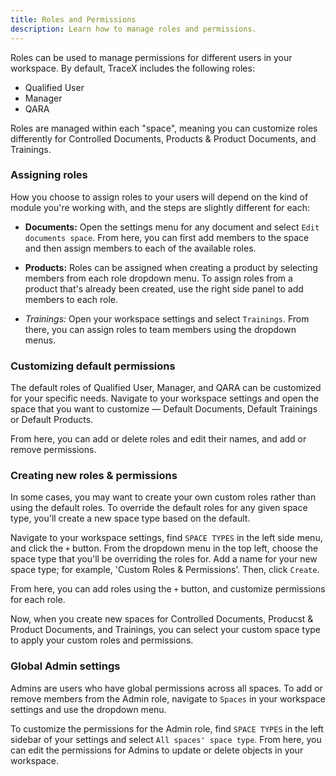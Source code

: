 ```yaml
---
title: Roles and Permissions
description: Learn how to manage roles and permissions.
---
```


Roles can be used to manage permissions for different users in your workspace. By default, TraceX includes the following roles:

* Qualified User
* Manager
* QARA

Roles are managed within each "space", meaning you can customize roles differently for Controlled Documents, Products & Product Documents, and Trainings.

### Assigning roles

How you choose to assign roles to your users will depend on the kind of module you're working with, and the steps are slightly different for each:

* **Documents:** Open the settings menu for any document and select `Edit documents space`. From here, you can first add members to the space and then assign members to each of the available roles.

* **Products:** Roles can be assigned when creating a product by selecting members from each role dropdown menu. To assign roles from a product that's already been created, use the right side panel to add members to each role.

* *Trainings:* Open your workspace settings and select `Trainings`. From there, you can assign roles to team members using the dropdown menus. 

### Customizing default permissions

The default roles of Qualified User, Manager, and QARA can be customized for your specific needs. Navigate to your workspace settings and open the space that you want to customize — Default Documents, Default Trainings or Default Products.

From here, you can add or delete roles and edit their names, and add or remove permissions.

### Creating new roles & permissions

In some cases, you may want to create your own custom roles rather than using the default roles. To override the default roles for any given space type, you'll create a new space type based on the default.

Navigate to your workspace settings, find `SPACE TYPES` in the left side menu, and click the `+` button. From the dropdown menu in the top left, choose the space type that you'll be overriding the roles for. Add a name for your new space type; for example, 'Custom Roles & Permissions'. Then, click `Create`.

From here, you can add roles using the `+` button, and customize permissions for each role.

Now, when you create new spaces for Controlled Documents, Producst & Product Documents, and Trainings, you can select your custom space type to apply your custom roles and permissions.

### Global Admin settings

Admins are users who have global permissions across all spaces. To add or remove members from the Admin role, navigate to `Spaces` in your workspace settings and use the dropdown menu.

To customize the permissions for the Admin role, find `SPACE TYPES` in the left sidebar of your settings and select `All spaces' space type`. From here, you can edit the permissions for Admins to update or delete objects in your workspace.